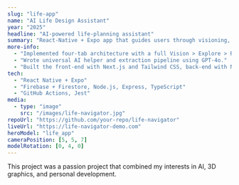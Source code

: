 ```yaml
---
slug: "life-app"
name: "AI Life Design Assistant"
year: "2025"
headline: "AI-powered life-planning assistant"
summary: "React-Native + Expo app that guides users through visioning, daily reflection, and prototype-driven goal setting."
more-info:
  - "Implemented four-tab architecture with a full Vision > Explore > Refine loop."
  - "Wrote universal AI helper and extraction pipeline using GPT-4o."
  - "Built the front-end with Next.js and Tailwind CSS, back-end with Node.js and Express."
tech:
  - "React Native + Expo"
  - "Firebase + Firestore, Node.js, Express, TypeScript"
  - "GitHub Actions, Jest"
media:
  - type: "image"
    src: "/images/life-navigator.jpg"
repoUrl: "https://github.com/your-repo/life-navigator"
liveUrl: "https://life-navigator-demo.com"
heroModel: "life_app"
cameraPosition: [5, 5, 7]
modelRotation: [0, 4, 0]
---
```


This project was a passion project that combined my interests in AI, 3D graphics, and personal development.
